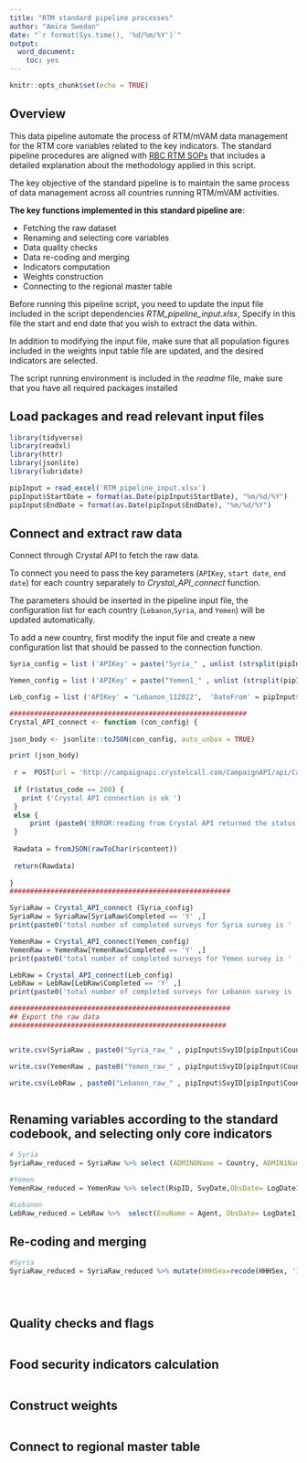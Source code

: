 ```yaml
---
title: "RTM standard pipeline processes"
author: "Amira Swedan"
date: "`r format(Sys.time(), '%d/%m/%Y')`"
output:
  word_document:
    toc: yes
---
```


```r
knitr::opts_chunk$set(echo = TRUE)
```

## Overview

This data pipeline automate the process of RTM/mVAM data management for the RTM core variables related to the key indicators. The standard pipeline procedures are aligned with [RBC RTM SOPs](https://wfp-my.sharepoint.com/:w:/g/personal/amira_swedan_wfp_org/EVistHIsU_xAsdsF-2SEcRoB-cMrwS-IuyjyscsUVLfuig?e=SH9hHK) that includes a detailed explanation about the methodology applied in this script.

The key objective of the standard pipeline is to maintain the same process of data management across all countries running RTM/mVAM activities.

**The key functions implemented in this standard pipeline are**:

-   Fetching the raw dataset
-   Renaming and selecting core variables
-   Data quality checks
-   Data re-coding and merging
-   Indicators computation
-   Weights construction
-   Connecting to the regional master table

Before running this pipeline script, you need to update the input file included in the script dependencies *RTM_pipeline_input.xlsx*, Specify in this file the start and end date that you wish to extract the data within.

In addition to modifying the input file, make sure that all population figures included in the weights input table file are updated, and the desired indicators are selected.

The script running environment is included in the *readme* file, make sure that you have all required packages installed

## Load packages and read relevant input files

```r
library(tidyverse)
library(readxl)
library(httr)
library(jsonlite)
library(lubridate)

pipInput = read_excel('RTM_pipeline_input.xlsx')
pipInput$StartDate = format(as.Date(pipInput$StartDate), "%m/%d/%Y")
pipInput$EndDate = format(as.Date(pipInput$EndDate), "%m/%d/%Y")

```

## Connect and extract raw data

Connect through Crystal API to fetch the raw data.

To connect you need to pass the key parameters (`APIKey`, `start date`, `end date`) for each country separately to *Crystal_API_connect* function.

The parameters should be inserted in the pipeline input file, the configuration list for each country (`Lebanon`,`Syria`, and `Yemen`) will be updated automatically.

To add a new country, first modify the input file and create a new configuration list that should be passed to the connection function.

```r


Syria_config = list ('APIKey' = paste("Syria_" , unlist (strsplit(pipInput$EndDate[pipInput$CountryCode == 'Syria'] , "/")) [1] , unlist (strsplit(pipInput$EndDate[pipInput$CountryCode == 'Syria'] , "/")) [3] , sep = ""),  'DateFrom' = pipInput$StartDate[pipInput$CountryCode == 'Syria']  , 'DateTo' = pipInput$EndDate[pipInput$CountryCode == 'Syria'] )

Yemen_config = list ('APIKey' = paste("Yemen1_" , unlist (strsplit(pipInput$EndDate[pipInput$CountryCode == 'Yemen1'] , "/")) [1] , unlist (strsplit(pipInput$EndDate[pipInput$CountryCode == 'Yemen1'] , "/")) [3] , sep = ""),  'DateFrom' = pipInput$StartDate[pipInput$CountryCode == 'Yemen1']  , 'DateTo' = pipInput$EndDate[pipInput$CountryCode == 'Yemen1'] )

Leb_config = list ('APIKey' = "Lebanon_112022",  'DateFrom' = pipInput$StartDate[pipInput$CountryCode == 'Lebanon']  , 'DateTo' = pipInput$EndDate[pipInput$CountryCode == 'Lebanon'] )

##########################################################
Crystal_API_connect <- function (con_config) {
  
json_body <- jsonlite::toJSON(con_config, auto_unbox = TRUE)

print (json_body)
  
 r =  POST(url = 'http://campaignapi.crystelcall.com/CampaignAPI/api/Campaign' , body = json_body , add_headers('Content-Type'='application/json')) 
 
 if (r$status_code == 200) {
   print ('Crystal API connection is ok ')
 }
 else {
     print (paste0('ERROR:reading from Crystal API returned the status code ' , r$status_code))
 }
 
 Rawdata = fromJSON(rawToChar(r$content))
 
 return(Rawdata)
 
}
######################################################

SyriaRaw = Crystal_API_connect (Syria_config)
SyriaRaw = SyriaRaw[SyriaRaw$Completed == 'Y' ,]
print(paste0('total number of completed surveys for Syria survey is ' , nrow(SyriaRaw)))

YemenRaw = Crystal_API_connect(Yemen_config)
YemenRaw = YemenRaw[YemenRaw$Completed == 'Y' ,]
print(paste0('total number of completed surveys for Yemen survey is ' , nrow(YemenRaw)))

LebRaw = Crystal_API_connect(Leb_config)
LebRaw = LebRaw[LebRaw$Completed == 'Y' ,]
print(paste0('total number of completed surveys for Lebanon survey is ' , nrow(LebRaw)))

######################################################
## Export the raw data
#####################################################


write.csv(SyriaRaw , paste0("Syria_raw_" , pipInput$SvyID[pipInput$CountryCode == 'Syria'] , ".csv"))

write.csv(YemenRaw , paste0("Yemen_raw_" , pipInput$SvyID[pipInput$CountryCode == 'Yemen1'] , ".csv"))

write.csv(LebRaw , paste0("Lebanon_raw_" , pipInput$SvyID[pipInput$CountryCode == 'Lebanon'] , ".csv"))

```

```{}
```

## Renaming variables according to the standard codebook, and selecting only core indicators

```r
# Syria
SyriaRaw_reduced = SyriaRaw %>% select (ADMIN0Name = Country, ADMIN1Name = City, ADMIN2Name = Area,RspID,SvyDate, ObsDate= LogDate1 ,EnuName = Agent ,HHH_YN,HHHSex,HHHAge,HHHEducation,RESPAge,HHSize , HHDispl, IDPDuration,HDwellType =HouseType,HWaterSRC, FCSStap, FCSPulse, FCSVeg, FCSFruit,FCSPr, FCSDairy, FCS_SRf, MktAccess_1M, MktAccessCnstr, rCSILessQlty, rCSIBorrow, rCSIMealNb , rCSIMealSize, rCSIMealAdult, Lcs_stress_DomAsset, Lcs_stress_Saving, Lcs_stress_SellFoodRation, Lcs_stress_CrdtFood, Lcs_crisis_OutSchool, Lcs_crisis_ProdAssets, Lcs_crisis_Migration, Lcs_em_ResAsset, LcsR_em_FemAnimal, Lcs_em_Begged)

#Yemen
YemenRaw_reduced = YemenRaw %>% select(RspID, SvyDate,ObsDate= LogDate1 ,EnuName = Agent ,RESPAge = BirthYear, HHHSex = HoHSex, ADMIN0Name = Country, ADMIN1Name = City, ADMIN2Name = Area, HHSize= HHSize_90days, HHDispl = IDP_YN, HHChronIllNb = HH65_Disease, FCSStap = Staples, FCSPulse = Pulses, FCSVeg = Veg, FCSFruit = Fruits, FCSPr = Proteins, FCSDairy = Dairy, FCSFat = Fats, FCSSugar = Sugars, FCS_SRf = FoodSrc1, rCSILessQlty = LessExpensiveFood, rCSIBorrow = BorrowOrHelp, rCSIMealNb = ReduceNumMeals, rCSIMealSize = LimitPortionSize, rCSIMealAdult = RestrictConsumption,LcsEN_stress_DomAsset = LC_2_SoldAsset, LcsEN_stress_CrdtFood = LC_3_CreditFood, LcsEN_stress_Saving = LC_4_SpentSaving, LcsEN_stress_BorrowCash = LC_5_BorrowMoney, LcsEN_crisis_ProdAssets = LC_6_SoldProduction, LcsEN_crisis_Health = LC_7_ReduceHealth, LcsEN_crisis_OutSchool = LC_8_WithdrawSchool, LcsEN_em_ResAsset = LC_9_SoldHome, LcsEN_em_Begged = LC_10_Begged , LcsEN_em_LastAnimal = LC_11_LastAnimal, LhCSIEnAccess = LC_MainReason, HHIncFirst_SRi = Income_MainSrc, HHIncChg_YN_1M = Income_Change  )

#Lebanon
LebRaw_reduced = LebRaw %>%  select(EnuName = Agent, ObsDate= LogDate1, Relation_to_HoH , DispStat_Nationality , HHSizebelow2 , HHSizebetween2_5, HHSizebetween5_17, HHSizebetween18_59 , HHSize60above, HHHSex = HoHH_Sex, HWaterSRC= HHdrinkingwater, HToiletType = HHtoiletfacility, HElectricitySRC =MainSourcesElectricity, ADMIN0Name = Country, ADMIN1Name = City, ADMIN2Name = Area, SvyDate,RESPAge,HDwellType= HHHousingCurrent, FCSStap, FCSPulse, FCSDairy, FCSPr, FCSVeg, FCSFruit, FCSFat, FCSSugar, rCSILessQlty, rCSIBorrow, rCSIMealSize, rCSIMealNb, rCSIMealAdult = rCSIMealAdul, Lcs_stress_DomAsset =LhCSIDomAsset,  Lcs_stress_CrdtFood = LhCSICrdtFood, Lcs_crisis_ProdAssets = LhCSIProdAsset, Lcs_em_ResAsset= LhCSIsoldhouse, Lcs_stress_BorrowCash = LhCSIBorrowCash , Lcs_stress_LessSchool = LhCSIchangedschool, Lcs_crisis_OutSchool = LhCSIOutSchool , Lcs_crisis_Health = LhCSIHealth , Lcs_em_Begged = LhCSIBegged , FCS_SRf = HHFoodSource, HHIncFirst_SRi= Sources_of_income1 , HHIncSec_SRi= Sources_of_income2 , HHIncThird_SRi=Sources_of_income3)

```

## Re-coding and merging

```r

#Syria
SyriaRaw_reduced = SyriaRaw_reduced %>% mutate(HHHSex=recode(HHHSex, '1'='Female' , '2' = 'Male' ) , HHDispl = recode(HHDispl , '1' = 'Resident' , '2' = 'Returnee' , '3' = 'IDP') , HHHEducation = recode(HHHEducation , '1' = 'None' , '2' = 'Primary' , '3' = 'Secondary' , '4' = 'Vocational' , '5' = 'University') ,  )





```

## Quality checks and flags

```r

```

## Food security indicators calculation

```r

```

## Construct weights

```r

```

## Connect to regional master table

```r

```

